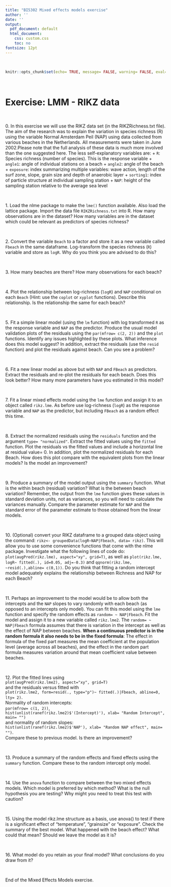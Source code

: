 ```yaml
---
title: "BI5302 Mixed effects models exercise"
author: ''
date: ''
output:
  pdf_document: default
  html_document:
    css: custom.css
    toc: no
fontsize: 12pt
---
```


\  

```r
knitr::opts_chunk$set(echo= TRUE, message= FALSE, warning= FALSE, eval= FALSE, cache= FALSE, fig.height= 6)
```

\  

# Exercise: LMM - RIKZ data

\  

0\. In this exercise we will use the RIKZ data set (in the RIKZRichness.txt file). The aim of the research was to explain the variation in species richness (R) using the variable Normal Amsterdam Peil (NAP) using data collected from various beaches in the Netherlands. All measurements were taken in June 2002.Please note that the full analysis of these data is much more involved than the one suggested here.
The less self-explanatory variables are:
  + `R`: Species richness (number of species). This is the response variable
  + `angle1`: angle of individual stations on a beach
  + `angle2`: angle of the beach
  + `exposure`: index summarizing multiple variables: wave action, length of the surf zone, slope, grain size and depth of anaerobic layer
  + `sorting1`: index of particle structure at individual sampling station
  + `NAP`: height of the sampling station relative to the average sea level

\  

1\. Load the nlme package to make the `lme()` function available. Also load the lattice package. Import the data file `RIKZRichness.txt` into R. How many observations are in the dataset? How many variables are in the dataset which could be relevant as predictors of species richness? 

\  

2\. Convert the variable `Beach` to a factor and store it as a new variable called `Fbeach` in the same dataframe. Log-transform the species richness (`R`) variable and store as `logR`. Why do you think you are advised to do this? 

\  

3\. How many beaches are there? How many observations for each beach? 

\  

4\. Plot the relationship between log-richness (`logR`) and `NAP` conditional on each `Beach` (Hint: use the `coplot` or `xyplot` functions). Describe this relationship. Is the relationship the same for each beach?

\  

5\. Fit a simple linear model (using the `lm` function) with log transformed `R` as the response variable and `NAP` as the predictor. Produce the usual model validation plots of the residuals using the `par(mfrow= c(2, 2))` and the `plot` functions. Identify any issues highlighted by these plots. What inference does this model suggest? In addition, extract the residuals (use the `resid` function) and plot the residuals against beach. Can you see a problem?

\  

6\. Fit a new linear model as above but with `NAP` and `FBeach` as predictors. Extract the residuals and re-plot the residuals for each beach. Does this look better? How many more parameters have you estimated in this model? 

\  

7\. Fit a linear mixed effects model using the `lme` function and assign it to an object called `rikz.lme`. As before use log-richness (`logR`) as the response variable and `NAP` as the predictor, but including `FBeach` as a random effect this time.

\  

8\. Extract the normalized residuals using the `residuals` function and the argument `type= "normalized"`. Extract the fitted values using the `fitted` function. Plot the residuals vs the fitted values and include a horizontal line at residual value= 0. In addition, plot the normalized residuals for each Beach. How does this plot compare with the equivalent plots from the linear models? Is the model an improvement?

\  

9\. Produce a summary of the model output using the `summary` function. What is the within beach (residual) variation? What is the between beach variation? Remember, the output from the `lme` function gives these values in standard deviation units, not as variances, so you will need to calculate the variances manually. Compare the parameter estimate for `NAP` and the standard error of the parameter estimate to those obtained from the linear models. 

\  

10\. (Optional) convert your RIKZ dataframe to a grouped data object using the command: `rikz<- groupedData(logR~NAP|Fbeach, data= rikz)`. This will allow you to use some convenience functions that come with the nlme package. Investigate what the following lines of code do: `plot(augPred(rikz.lme), aspect="xy", grid=T)`, as well as `plot(rikz.lme, logR~ fitted(.), id=0.05, adj=-0.3)` and `qqnorm(rikz.lme, ~resid(.),abline= c(0,1))`. Do you think that fitting a random intercept model adequately explains the relationship between Richness and NAP for each Beach?
 
\  

11\. Perhaps an improvement to the model would be to allow both the intercepts and the `NAP` slopes to vary randomly with each beach (as opposed to an intercepts only model). You can fit this model using the `lme` function and specify the random effects as `random= ~ NAP|Fbeach`. Fit the model and assign it to a new variable called `rikz.lme2`. The `random= ~ NAP|Fbeach` formula assumes that there is variation in the intercept as well as the effect of NAP between beaches. **When a continuous predictor is in the random formula it also needs to be in the fixed formula**: The effect in formula of the fixed part measures the mean coefficient at the population level (average across all beaches), and the effect in the random part formula measures variation around that mean coefficient value between beaches. 
 
\  

12\. Plot the fitted lines using
\
`plot(augPred(rikz.lme2), aspect="xy", grid=T)`
\
and the residuals versus fitted with 
\
`plot(rikz.lme2, form=resid(., type="p")~ fitted(.)|Fbeach, abline=0, lty= 2)`. 
\
Normality of random intercepts: 
\
`par(mfrow= c(1, 2))`,
\
`hist(unlist(ranef(rikz.lme2)$'(Intercept)'), xlab= "Random Intercept", main= "")` 
\
and normality of random slopes:
\
`hist(unlist(ranef(rikz.lme2)$'NAP'), xlab= "Random NAP effect", main= "")`. 
\
Compare these to previous model. Is there an improvement?

\  

13\. Produce a summary of the random effects and fixed effects using the `summary` function. Compare these to the random intercept only model. 

\  

14\. Use the `anova` function to compare between the two mixed effects models. Which model is preferred by which method? What is the null hypothesis you are testing? Why might you need to treat this test with caution?  

\  

15\. Using the model rikz.lme structure as a basis, use anova() to test if there is a significant effect of “temperature”, “grainsize” or “exposure”. Check the summary of the best model. What happened with the beach effect? What could that mean? Should we leave the model as it is?  

\  

16\. What model do you retain as your final model? What conclusions do you draw from it? 

\  

End of the Mixed Effects Models exercise.

\  

